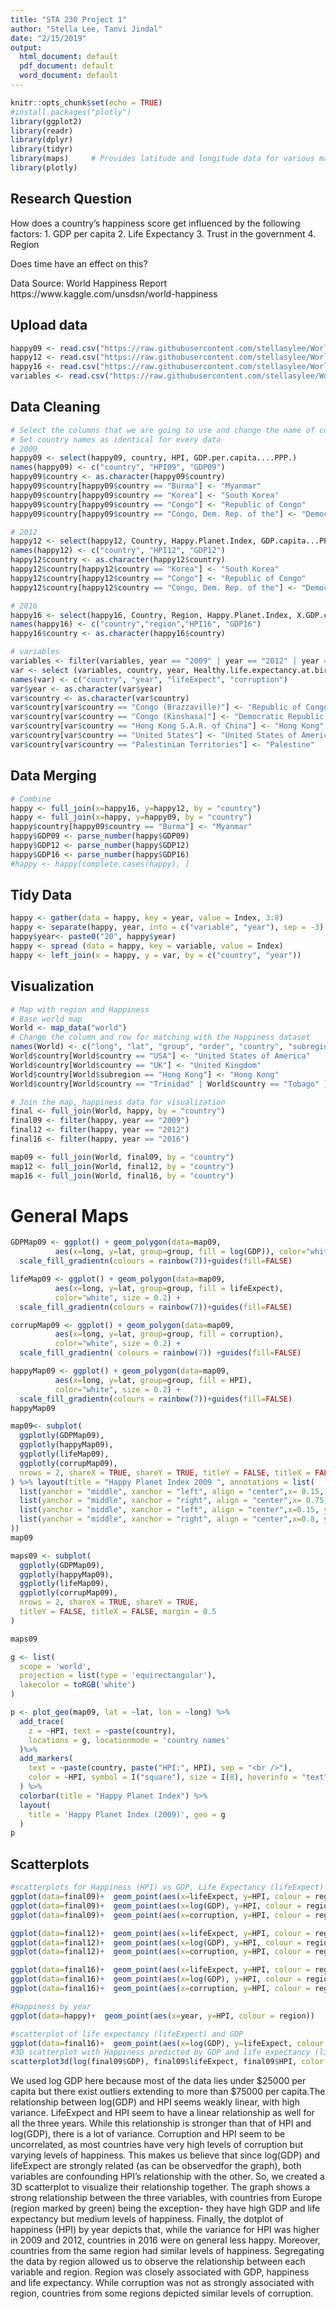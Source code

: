 ```yaml
---
title: "STA 230 Project 1"
author: "Stella Lee, Tanvi Jindal"
date: "2/15/2019"
output:
  html_document: default
  pdf_document: default
  word_document: default
---
```


```r
knitr::opts_chunk$set(echo = TRUE)
#install.packages("plotly")
library(ggplot2)
library(readr)
library(dplyr)
library(tidyr)
library(maps)     # Provides latitude and longitude data for various maps
library(plotly)
```

## Research Question
How does a country’s happiness score get influenced by the following factors:
  1.  GDP per capita
  2. Life Expectancy
  3. Trust in the government
  4. Region

Does time have an effect on this?

Data Source: World Happiness Report 
https://www.kaggle.com/unsdsn/world-happiness

## Upload data
```r
happy09 <- read.csv("https://raw.githubusercontent.com/stellasylee/WorldHappinessData/master/Data/2009HPI.csv")
happy12 <- read.csv("https://raw.githubusercontent.com/stellasylee/WorldHappinessData/master/Data/2012HPI.csv")
happy16 <- read.csv("https://raw.githubusercontent.com/stellasylee/WorldHappinessData/master/Data/2016HPI.csv")
variables <- read.csv("https://raw.githubusercontent.com/stellasylee/WorldHappinessData/master/Data/OtherVariables.csv")
```

## Data Cleaning
```r
# Select the columns that we are going to use and change the name of columns
# Set country names as identical for every data
# 2009
happy09 <- select(happy09, country, HPI, GDP.per.capita....PPP.)
names(happy09) <- c("country", "HPI09", "GDP09")
happy09$country <- as.character(happy09$country)
happy09$country[happy09$country == "Burma"] <- "Myanmar"
happy09$country[happy09$country == "Korea"] <- "South Korea"
happy09$country[happy09$country == "Congo"] <- "Republic of Congo" 
happy09$country[happy09$country == "Congo, Dem. Rep. of the"] <- "Democratic Republic of the Congo"

# 2012
happy12 <- select(happy12, Country, Happy.Planet.Index, GDP.capita...PPP.)
names(happy12) <- c("country", "HPI12", "GDP12")
happy12$country <- as.character(happy12$country)
happy12$country[happy12$country == "Korea"] <- "South Korea"
happy12$country[happy12$country == "Congo"] <- "Republic of Congo" 
happy12$country[happy12$country == "Congo, Dem. Rep. of the"] <- "Democratic Republic of the Congo"

# 2016
happy16 <- select(happy16, Country, Region, Happy.Planet.Index, X.GDP.capita...PPP.. )
names(happy16) <- c("country","region","HPI16", "GDP16")
happy16$country <- as.character(happy16$country)

# variables
variables <- filter(variables, year == "2009" | year == "2012" | year == "2016")
var <- select (variables, country, year, Healthy.life.expectancy.at.birth, Perceptions.of.corruption)
names(var) <- c("country", "year", "lifeExpect", "corruption") 
var$year <- as.character(var$year)
var$country <- as.character(var$country)
var$country[var$country == "Congo (Brazzaville)"] <- "Republic of Congo" 
var$country[var$country == "Congo (Kinshasa)"] <- "Democratic Republic of the Congo"
var$country[var$country == "Hong Kong S.A.R. of China"] <- "Hong Kong"
var$country[var$country == "United States"] <- "United States of America"
var$country[var$country == "Palestinian Territories"] <- "Palestine"
```

## Data Merging  
```r
# Combine
happy <- full_join(x=happy16, y=happy12, by = "country")
happy <- full_join(x=happy, y=happy09, by = "country")
happy$country[happy09$country == "Burma"] <- "Myanmar"
happy$GDP09 <- parse_number(happy$GDP09)
happy$GDP12 <- parse_number(happy$GDP12)
happy$GDP16 <- parse_number(happy$GDP16)
#happy <- happy[complete.cases(happy), ]
```

## Tidy Data
```r
happy <- gather(data = happy, key = year, value = Index, 3:8)
happy <- separate(happy, year, into = c("variable", "year"), sep = -3)
happy$year<- paste0("20", happy$year)
happy <- spread (data = happy, key = variable, value = Index)
happy <- left_join(x = happy, y = var, by = c("country", "year"))
``` 

## Visualization
```r
# Map with region and Happiness
# Base world map
World <- map_data("world")
# Change the column and row for matching with the Happiness dataset
names(World) <- c("long", "lat", "group", "order", "country", "subregion")
World$country[World$country == "USA"] <- "United States of America" 
World$country[World$country == "UK"] <- "United Kingdom" 
World$country[World$subregion == "Hong Kong"] <- "Hong Kong" 
World$country[World$country == "Trinidad" | World$country == "Tobago" ] <- "Trinidad and Tobago" 

# Join the map, happiness data for visualization
final <- full_join(World, happy, by = "country")
final09 <- filter(happy, year == "2009")
final12 <- filter(happy, year == "2012")
final16 <- filter(happy, year == "2016")

map09 <- full_join(World, final09, by = "country")
map12 <- full_join(World, final12, by = "country")
map16 <- full_join(World, final16, by = "country")
```

# General Maps
```r
GDPMap09 <- ggplot() + geom_polygon(data=map09, 
          aes(x=long, y=lat, group=group, fill = log(GDP)), color="white", size = 0.2) +
  scale_fill_gradientn(colours = rainbow(7))+guides(fill=FALSE)

lifeMap09 <- ggplot() + geom_polygon(data=map09, 
          aes(x=long, y=lat, group=group, fill = lifeExpect), 
          color="white", size = 0.2) + 
  scale_fill_gradientn(colours = rainbow(7))+guides(fill=FALSE)

corrupMap09 <- ggplot() + geom_polygon(data=map09, 
          aes(x=long, y=lat, group=group, fill = corruption), 
          color="white", size = 0.2) + 
  scale_fill_gradientn( colours = rainbow(7)) +guides(fill=FALSE)

happyMap09 <- ggplot() + geom_polygon(data=map09, 
          aes(x=long, y=lat, group=group, fill = HPI), 
          color="white", size = 0.2) + 
  scale_fill_gradientn(colours = rainbow(7))+guides(fill=FALSE)
happyMap09

map09<- subplot(
  ggplotly(GDPMap09),
  ggplotly(happyMap09),
  ggplotly(lifeMap09),
  ggplotly(corrupMap09),
  nrows = 2, shareX = TRUE, shareY = TRUE, titleY = FALSE, titleX = FALSE
) %>% layout(title = "Happy Planet Index 2009 ", annotations = list(
  list(yanchor = "middle", xanchor = "left", align = "center",x= 0.15, y = 0.54, text = "GDP per capita",showarrow=FALSE,xref = "paper", yref="paper"),
  list(yanchor = "middle", xanchor = "right", align = "center",x= 0.75, y = 0.54, text = "HPI",showarrow=FALSE,xref = "paper", yref="paper"),
  list(yanchor = "middle", xanchor = "left", align = "center",x=0.15, y = 0.0, text = "Life Expectancy",showarrow=FALSE,xref = "paper", yref="paper"),
  list(yanchor = "middle", xanchor = "right", align = "center",x=0.8, y = 0.0, text = "Corruption",showarrow=FALSE,xref = "paper", yref="paper")
))
map09
```
```r
maps09 <- subplot(
  ggplotly(GDPMap09),
  ggplotly(happyMap09),
  ggplotly(lifeMap09),
  ggplotly(corrupMap09),
  nrows = 2, shareX = TRUE, shareY = TRUE,
  titleY = FALSE, titleX = FALSE, margin = 0.5
) 

maps09
```

```r
g <- list(
  scope = 'world',
  projection = list(type = 'equirectangular'),
  lakecolor = toRGB('white')
)

p <- plot_geo(map09, lat = ~lat, lon = ~long) %>%
  add_trace(
    z = ~HPI, text = ~paste(country), 
    locations = g, locationmode = 'country names'
  )%>%
  add_markers(
    text = ~paste(country, paste("HPI:", HPI), sep = "<br />"),
    color = ~HPI, symbol = I("square"), size = I(8), hoverinfo = "text"
  ) %>%
  colorbar(title = "Happy Planet Index") %>%
  layout(
    title = 'Happy Planet Index (2009)', geo = g
  )
p
```
 
## Scatterplots
```r
#scatterplots for Happiness (HPI) vs GDP, Life Expectancy (lifeExpect) and corruption for three years
ggplot(data=final09)+  geom_point(aes(x=lifeExpect, y=HPI, colour = region))
ggplot(data=final09)+  geom_point(aes(x=log(GDP), y=HPI, colour = region))
ggplot(data=final09)+  geom_point(aes(x=corruption, y=HPI, colour = region))

ggplot(data=final12)+  geom_point(aes(x=lifeExpect, y=HPI, colour = region))
ggplot(data=final12)+  geom_point(aes(x=log(GDP), y=HPI, colour = region))
ggplot(data=final12)+  geom_point(aes(x=corruption, y=HPI, colour = region))

ggplot(data=final16)+  geom_point(aes(x=lifeExpect, y=HPI, colour = region))
ggplot(data=final16)+  geom_point(aes(x=log(GDP), y=HPI, colour = region))
ggplot(data=final16)+  geom_point(aes(x=corruption, y=HPI, colour = region))

#Happiness by year
ggplot(data=happy)+  geom_point(aes(x=year, y=HPI, colour = region))

#scatterplot of life expectancy (lifeExpect) and GDP
ggplot(data=final16)+  geom_point(aes(x=log(GDP), y=lifeExpect, colour = region))
#3D scatterplot with Happiness predicted by GDP and life expectancy (lifeExpect)
scatterplot3d(log(final09$GDP), final09$lifeExpect, final09$HPI, color = region, type = "h", main="3D Scatter Plot", xlab = "GDP (logged)", ylab = "Life Expectancy", zlab = "Happiness")
```
We used log GDP here because most of the data lies under $25000 per capita but there exist outliers extending to more than $75000 per capita.The relationship between log(GDP) and HPI seems weakly linear, with high variance.
LifeExpect and HPI seem to have a linear relationship as well for all the three years. While this relationship is stronger than that of HPI and log(GDP), there is a lot of variance.
Corruption and HPI seem to be uncorrelated, as most countries have very high levels of corruption but varying levels of happiness.
This makes us believe that since log(GDP) and lifeExpect are strongly related (as can be observedfor the graph), both variables are confounding HPI's relationship with the other. So, we created a 3D scatterplot to visualize their relationship together. The graph shows a strong relationship between the three variables, with countries from Europe (region marked by green) being the exception- they have high GDP and life expectancy but medium levels of happiness.
Finally, the dotplot of happiness (HPI) by year depicts that, while the variance for HPI was higher in 2009 and 2012, countries in 2016 were on general less happy. Moreover, countries from the same region had similar levels of happiness.
Segregating the data by region allowed us to observe the relationship between each variable and region. Region was closely associated with GDP, happiness and life expectancy. While corruption was not as strongly associated with region, countries from some regions depicted similar levels of corruption.
